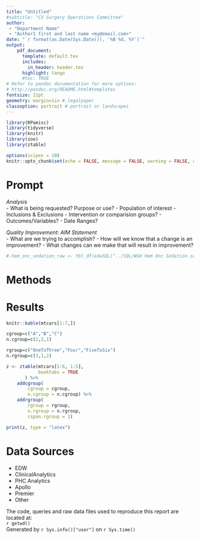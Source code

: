 ```yaml
---
title: "Untitled"
#subtitle: "CV Surgery Operations Committee"
author: 
 - "Department Name"
 - "Author1 first and last name <my@email.com>"
date: "`r format(as.Date(Sys.Date()), '%B %d, %Y')`"
output: 
    pdf_document:
      template: default.tex
      includes:
        in_header: header.tex
      highlight: tango
      #toc: TRUE
# Refer to pandoc documentation for more options:
# http://pandoc.org/README.html#templates
fontsize: 11pt
geometry: margin=1in #,legalpaper
classoption: portrait # portrait or landscapei
---
```



```r
library(RPamisc)
library(tidyverse)
library(knitr)
library(zoo)
library(ztable)

options(scipen = 10)
knitr::opts_chunk$set(echo = FALSE, message = FALSE, warning = FALSE, comment = "")

```

# Prompt

_Analysis_  
 - What is being requested? Purpose or use? 
 - Population of interest - Inclusions & Exclusions 
 - Intervention or comparision groups?
 - Outcomes/Variables?
 - Date Ranges? 

_Quality Improvement: AIM Statement_  
 - What are we trying to accomplish?
 - How will we know that a change is an improvement?
 - What changes can we make that will result in improvement?


```r

#.hem_onc_sedation_raw <- tbl_df(edwSQL("../SQL/WSH Hem Onc Sedation.sql", resource="Trantor")$data)

```

# Methods



# Results
```r
knitr::kable(mtcars[1:7,])
```

```r
cgroup=c("A","B","C")
n.cgroup=c(2,2,1)

rgroup=c("OneToThree","Four","FiveToSix") 
n.rgroup=c(3,1,2)

z <- ztable(mtcars[1:6, 1:5], 
            booktabs = TRUE
       ) %>%
    addcgroup(
        cgroup = cgroup,
        n.cgroup = n.cgroup) %>%
    addrgroup(
        rgroup = rgroup,
        n.rgroup = n.rgroup,
        cspan.rgroup = 1)

print(z, type = "latex")


```



\newpage  
# Data Sources 

- EDW
- ClinicalAnalytics
- PHC Analytics
- Apollo
- Premier
- Other

The code, queries and raw data files used to reproduce this report are located at:  
`r getwd()`  
Generated by `r Sys.info()["user"]` on `r Sys.time()`

